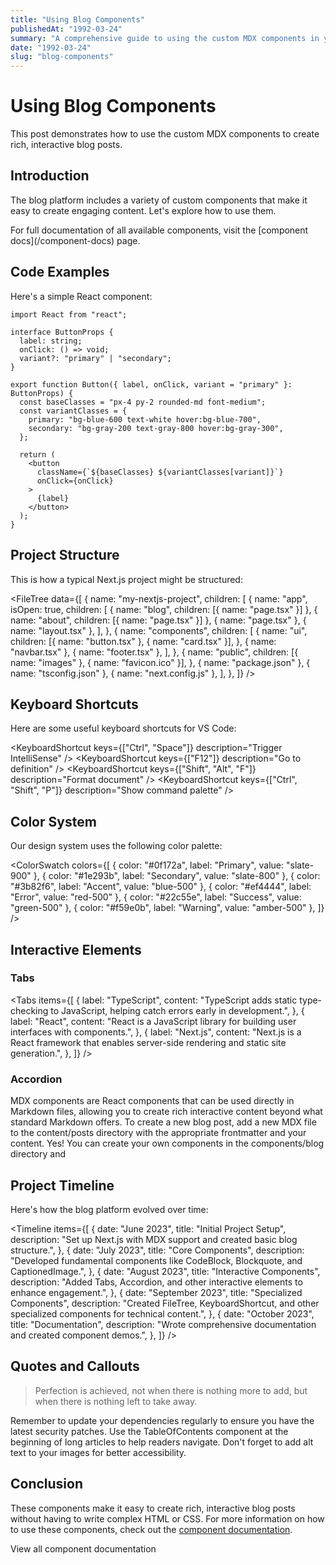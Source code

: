 ```yaml
---
title: "Using Blog Components"
publishedAt: "1992-03-24"
summary: "A comprehensive guide to using the custom MDX components in your blog posts"
date: "1992-03-24"
slug: "blog-components"
---
```


# Using Blog Components

This post demonstrates how to use the custom MDX components to create rich, interactive blog posts.

## Introduction

The blog platform includes a variety of custom components that make it easy to create engaging content. Let's explore how to use them.

<Callout type="info" title="Component Documentation">
  For full documentation of all available components, visit the [component
  docs](/component-docs) page.
</Callout>

## Code Examples

Here's a simple React component:

```tsx
import React from "react";

interface ButtonProps {
  label: string;
  onClick: () => void;
  variant?: "primary" | "secondary";
}

export function Button({ label, onClick, variant = "primary" }: ButtonProps) {
  const baseClasses = "px-4 py-2 rounded-md font-medium";
  const variantClasses = {
    primary: "bg-blue-600 text-white hover:bg-blue-700",
    secondary: "bg-gray-200 text-gray-800 hover:bg-gray-300",
  };

  return (
    <button
      className={`${baseClasses} ${variantClasses[variant]}`}
      onClick={onClick}
    >
      {label}
    </button>
  );
}
```

<Spacer size="medium" />

## Project Structure

This is how a typical Next.js project might be structured:

<FileTree
  data={[
    {
      name: "my-nextjs-project",
      children: [
        {
          name: "app",
          isOpen: true,
          children: [
            { name: "blog", children: [{ name: "page.tsx" }] },
            { name: "about", children: [{ name: "page.tsx" }] },
            { name: "page.tsx" },
            { name: "layout.tsx" },
          ],
        },
        {
          name: "components",
          children: [
            {
              name: "ui",
              children: [{ name: "button.tsx" }, { name: "card.tsx" }],
            },
            { name: "navbar.tsx" },
            { name: "footer.tsx" },
          ],
        },
        {
          name: "public",
          children: [{ name: "images" }, { name: "favicon.ico" }],
        },
        { name: "package.json" },
        { name: "tsconfig.json" },
        { name: "next.config.js" },
      ],
    },
  ]}
/>

## Keyboard Shortcuts

Here are some useful keyboard shortcuts for VS Code:

<KeyboardShortcut keys={["Ctrl", "Space"]} description="Trigger IntelliSense" />
<KeyboardShortcut keys={["F12"]} description="Go to definition" />
<KeyboardShortcut keys={["Shift", "Alt", "F"]} description="Format document" />
<KeyboardShortcut
  keys={["Ctrl", "Shift", "P"]}
  description="Show command palette"
/>

## Color System

Our design system uses the following color palette:

<ColorSwatch
  colors={[
    { color: "#0f172a", label: "Primary", value: "slate-900" },
    { color: "#1e293b", label: "Secondary", value: "slate-800" },
    { color: "#3b82f6", label: "Accent", value: "blue-500" },
    { color: "#ef4444", label: "Error", value: "red-500" },
    { color: "#22c55e", label: "Success", value: "green-500" },
    { color: "#f59e0b", label: "Warning", value: "amber-500" },
  ]}
/>

## Interactive Elements

### Tabs

<Tabs
  items={[
    {
      label: "TypeScript",
      content:
        "TypeScript adds static type-checking to JavaScript, helping catch errors early in development.",
    },
    {
      label: "React",
      content:
        "React is a JavaScript library for building user interfaces with components.",
    },
    {
      label: "Next.js",
      content:
        "Next.js is a React framework that enables server-side rendering and static site generation.",
    },
  ]}
/>

### Accordion

<Accordion>
  <AccordionItem title="What are MDX components?">
    MDX components are React components that can be used directly in Markdown
    files, allowing you to create rich interactive content beyond what standard
    Markdown offers.
  </AccordionItem>
  <AccordionItem title="How do I create a new blog post?">
    To create a new blog post, add a new MDX file to the content/posts directory
    with the appropriate frontmatter and your content.
  </AccordionItem>
  <AccordionItem title="Can I create my own custom components?">
    Yes! You can create your own components in the components/blog directory and
  </AccordionItem>
</Accordion>

## Project Timeline

Here's how the blog platform evolved over time:

<Timeline
  items={[
    {
      date: "June 2023",
      title: "Initial Project Setup",
      description:
        "Set up Next.js with MDX support and created basic blog structure.",
    },
    {
      date: "July 2023",
      title: "Core Components",
      description:
        "Developed fundamental components like CodeBlock, Blockquote, and CaptionedImage.",
    },
    {
      date: "August 2023",
      title: "Interactive Components",
      description:
        "Added Tabs, Accordion, and other interactive elements to enhance engagement.",
    },
    {
      date: "September 2023",
      title: "Specialized Components",
      description:
        "Created FileTree, KeyboardShortcut, and other specialized components for technical content.",
    },
    {
      date: "October 2023",
      title: "Documentation",
      description:
        "Wrote comprehensive documentation and created component demos.",
    },
  ]}
/>

## Quotes and Callouts

<Blockquote author="Antoine de Saint-Exupéry" citation="The Little Prince">
  Perfection is achieved, not when there is nothing more to add, but when there
  is nothing left to take away.
</Blockquote>

<Callout type="warning" title="Attention">
  Remember to update your dependencies regularly to ensure you have the latest
  security patches.
</Callout>

<Callout type="tip" title="Pro Tip">
  Use the TableOfContents component at the beginning of long articles to help
  readers navigate.
</Callout>

<Callout type="error" title="Common Mistake">
  Don't forget to add alt text to your images for better accessibility.
</Callout>

## Conclusion

These components make it easy to create rich, interactive blog posts without having to write complex HTML or CSS. For more information on how to use these components, check out the [component documentation](/component-docs).

<ReadMoreLink href="/docs/components">
  View all component documentation
</ReadMoreLink>
